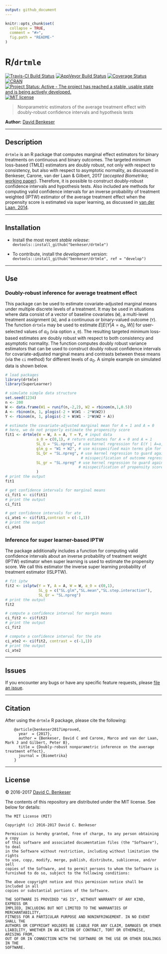 ```yaml
---
output: github_document
---
```


<!-- README.md is generated from README.Rmd. Please edit that file -->

```r
knitr::opts_chunk$set(
  collapse = TRUE,
  comment = "#>",
  fig.path = "README-"
)
```

# R/`drtmle`

[![Travis-CI Build Status](https://travis-ci.org/benkeser/drtmle.svg?branch=master)](https://travis-ci.org/benkeser/drtmle)
[![AppVeyor Build  Status](https://ci.appveyor.com/api/projects/status/github/benkeser/drtmle?branch=master&svg=true)](https://ci.appveyor.com/project/benkeser/drtmle)
[![Coverage Status](https://img.shields.io/codecov/c/github/benkeser/drtmle/master.svg)](https://codecov.io/github/benkeser/drtmle?branch=master)
[![CRAN](http://www.r-pkg.org/badges/version/drtmle)](http://www.r-pkg.org/pkg/drtmle)
[![Project Status: Active - The project has reached a stable, usable state and is being actively developed.](http://www.repostatus.org/badges/latest/active.svg)](http://www.repostatus.org/#active)
[![MIT license](http://img.shields.io/badge/license-MIT-brightgreen.svg)](http://opensource.org/licenses/MIT)

> Nonparametric estimators of the average treatment effect with doubly-robust confidence intervals and hypothesis tests

__Author:__ [David Benkeser](https://www.benkeserstatistics.com/)

---

## Description

`drtmle` is an R package that computes marginal effect estimators for binary 
treatments on continuous and binary outcomes. The targeted minimum loss-based (TMLE) estimators are doubly robust, not only with respect to consistency, but also with respect to asymptotic normality, as discussed in Benkeser, Carone, van der Laan \& Gilbert, 2017 (_accepted Biometrika_; [working paper](http://biostats.bepress.com/ucbbiostat/paper356/)). Therefore, it is possible to construct doubly-robust confidence intervals and hypothesis tests. Also included are methods for computing valid confidence intervals for an inverse probability of treatment weighted (IPTW) estimator of the average treatment effect when the propensity score is estimated via super learning, as discussed in [van der Laan, 2014](https://www.degruyter.com/downloadpdf/j/ijb.2014.10.issue-1/ijb-2012-0038/ijb-2012-0038.pdf).

---

## Installation

- Install the most recent _stable release_:
  `devtools::install_github("benkeser/drtmle")`

- To contribute, install the _development version_:
  `devtools::install_github("benkeser/drtmle", ref = "develop")`

---

## Use 

### Doubly-robust inference for average treatment effect

This package can be used to estimate covariate-adjusted marginal means under multiple discrete levels of a treatment. It may be used in situations where data consist of a vector of baseline covariates (`W`), a multi-level treatment assignment (`A`), and a continuous or binary-valued outcome (`Y`). The function `drtmle` may be used to estimate $E[E(Y | A=a_0, W)]$ for user-selected values of $a_0$ (via option `a_0`). The resulting targeted minimum loss-based estimates are doubly robust with respect to both consistency and asymptotic normality. The function computes doubly robust variance estimators that can be used to construct doubly robust confidence intervals for covariate-adjusted marginal means and contrasts between these means (via the `ci` method) for different levels of $a_0$. A simple example on simulated data is shown below. 

```r
# load packages
library(drtmle)
library(SuperLearner)

# simulate simple data structure
set.seed(1234)
n <- 200
W <- data.frame(W1 = runif(n,-2,2), W2 = rbinom(n,1,0.5))
A <- rbinom(n, 1, plogis(-2 + W$W1 - 2*W$W2))
Y <- rbinom(n, 1, plogis(-2 + W$W1 - 2*W$W2 + A))

# estimate the covariate-adjusted marginal mean for A = 1 and A = 0
# here, we do not properly estimate the propensity score
fit1 <- drtmle(W = W, A = A, Y = Y, # input data
              a_0 = c(0,1), # return estimates for A = 0 and A = 1
              SL_Q = "SL.npreg", # use kernel regression for E(Y | A=a, W)
              glm_g = "W1 + W2", # use misspecified main terms glm for E(A | W)
              SL_Qr = "SL.npreg", # use kernel regression to guard against
              					  # misspecification of outcome regression
              SL_gr = "SL.npreg" # use kernel regression to guard against 
              					 # misspecification of propensity score
              )
# print the output
fit1

# get confidence intervals for marginal means
ci_fit1 <- ci(fit1)
# print the output
ci_fit1

# get confidence intervals for ate
ci_ate1 <- ci(fit1,contrast = c(-1,1))
# print the output
ci_ate1
```

### Inference for super learner-based IPTW

The package additionally includes a function for computing valid confidence intervals about an inverse probability of treatment weight (IPTW) estimator when super learning is used to estimate the propensity score. We call this estimator the inverse super learning probability of treatment estimator (ISLPTW). 

```r
# fit iptw 
fit2 <- islptw(Y = Y, A = A, W = W, a_0 = c(0,1),
               SL_g = c("SL.glm","SL.mean","SL.step.interaction"),
               SL_Qr = "SL.npreg")
# print the output
fit2

# compute a confidence interval for margin means
ci_fit2 <- ci(fit2)
# print the output
ci_fit2

# compute a confidence interval for the ate
ci_ate2 <- ci(fit2, contrast = c(-1,1))
# print the output
ci_ate2
```
---

## Issues

If you encounter any bugs or have any specific feature requests, please [file an
issue](https://github.com/benkeser/survtmle/issues).

---

## Citation

After using the `drtmle` R package, please cite the following:

        @article{benkeser2017improved,
          year  = {2017},
          author = {Benkeser, David C and Carone, Marco and van der Laan, Mark J and Gilbert, Peter B},
          title = {Doubly-robust nonparametric inference on the average treatment effect},
          journal = {Biometrika}
        }

---

## License

&copy; 2016-2017 [David C. Benkeser](http://www.benkeserstatistics.com)

The contents of this repository are distributed under the MIT license. See
below for details:
```
The MIT License (MIT)

Copyright (c) 2016-2017 David C. Benkeser

Permission is hereby granted, free of charge, to any person obtaining a copy
of this software and associated documentation files (the "Software"), to deal
in the Software without restriction, including without limitation the rights
to use, copy, modify, merge, publish, distribute, sublicense, and/or sell
copies of the Software, and to permit persons to whom the Software is
furnished to do so, subject to the following conditions:

The above copyright notice and this permission notice shall be included in all
copies or substantial portions of the Software.

THE SOFTWARE IS PROVIDED "AS IS", WITHOUT WARRANTY OF ANY KIND, EXPRESS OR
IMPLIED, INCLUDING BUT NOT LIMITED TO THE WARRANTIES OF MERCHANTABILITY,
FITNESS FOR A PARTICULAR PURPOSE AND NONINFRINGEMENT. IN NO EVENT SHALL THE
AUTHORS OR COPYRIGHT HOLDERS BE LIABLE FOR ANY CLAIM, DAMAGES OR OTHER
LIABILITY, WHETHER IN AN ACTION OF CONTRACT, TORT OR OTHERWISE, ARISING FROM,
OUT OF OR IN CONNECTION WITH THE SOFTWARE OR THE USE OR OTHER DEALINGS IN THE
SOFTWARE.
```